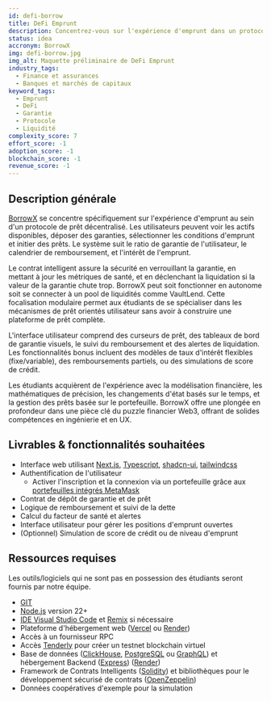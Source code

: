 ```yaml
---
id: defi-borrow
title: DeFi Emprunt
description: Concentrez-vous sur l'expérience d'emprunt dans un protocole DeFi. Les utilisateurs demandent des prêts, soumettent des garanties et surveillent l'état du remboursement. Les garanties sont verrouillées dans des contrats intelligents, et les conditions de prêt (APR, expiration) sont appliquées automatiquement. Associez-vous à des pools de prêts testnet existants ou simulez localement.
status: idea
accronym: BorrowX
img: defi-borrow.jpg
img_alt: Maquette préliminaire de DeFi Emprunt
industry_tags:
  - Finance et assurances
  - Banques et marchés de capitaux
keyword_tags:
  - Emprunt
  - DeFi
  - Garantie
  - Protocole
  - Liquidité
complexity_score: 7
effort_score: -1
adoption_score: -1
blockchain_score: -1
revenue_score: -1
---
```


## Description générale

[BorrowX](https://borrowx.monark.io) se concentre spécifiquement sur l'expérience d'emprunt au sein d'un protocole de prêt décentralisé. Les utilisateurs peuvent voir les actifs disponibles, déposer des garanties, sélectionner les conditions d'emprunt et initier des prêts. Le système suit le ratio de garantie de l'utilisateur, le calendrier de remboursement, et l'intérêt de l'emprunt.

Le contrat intelligent assure la sécurité en verrouillant la garantie, en mettant à jour les métriques de santé, et en déclenchant la liquidation si la valeur de la garantie chute trop. BorrowX peut soit fonctionner en autonome soit se connecter à un pool de liquidités comme VaultLend. Cette focalisation modulaire permet aux étudiants de se spécialiser dans les mécanismes de prêt orientés utilisateur sans avoir à construire une plateforme de prêt complète.

L'interface utilisateur comprend des curseurs de prêt, des tableaux de bord de garantie visuels, le suivi du remboursement et des alertes de liquidation. Les fonctionnalités bonus incluent des modèles de taux d'intérêt flexibles (fixe/variable), des remboursements partiels, ou des simulations de score de crédit.

Les étudiants acquièrent de l'expérience avec la modélisation financière, les mathématiques de précision, les changements d'état basés sur le temps, et la gestion des prêts basée sur le portefeuille. BorrowX offre une plongée en profondeur dans une pièce clé du puzzle financier Web3, offrant de solides compétences en ingénierie et en UX.

## Livrables & fonctionnalités souhaitées

- Interface web utilisant [Next.js](https://nextjs.org/), [Typescript](https://www.typescriptlang.org/), [shadcn-ui](https://ui.shadcn.com/), [tailwindcss](https://tailwindcss.com/)
- Authentification de l'utilisateur
  - Activer l'inscription et la connexion via un portefeuille grâce aux [portefeuilles intégrés MetaMask](https://metamask.io/developer/embedded-wallets)
- Contrat de dépôt de garantie et de prêt
- Logique de remboursement et suivi de la dette
- Calcul du facteur de santé et alertes
- Interface utilisateur pour gérer les positions d'emprunt ouvertes
- (Optionnel) Simulation de score de crédit ou de niveau d'emprunt

## Ressources requises

Les outils/logiciels qui ne sont pas en possession des étudiants seront fournis par notre équipe.

- [GIT](https://git-scm.com/)
- [Node.js](https://nodejs.org/) version 22+
- [IDE Visual Studio Code](https://code.visualstudio.com/) et [Remix](https://remix-project.org/) si nécessaire
- Plateforme d'hébergement web ([Vercel](https://vercel.com/) ou [Render](https://render.com/))
- Accès à un fournisseur RPC
- Accès [Tenderly](https://tenderly.co/) pour créer un testnet blockchain virtuel
- Base de données ([ClickHouse](https://clickhouse.com/), [PostgreSQL](https://www.postgresql.org/) ou [GraphQL](https://graphql.org/)) et hébergement Backend ([Express](https://expressjs.com/)) ([Render](https://render.com/))
- Framework de Contrats Intelligents ([Solidity](https://soliditylang.org/)) et bibliothèques pour le développement sécurisé de contrats ([OpenZeppelin](https://www.openzeppelin.com/))
- Données coopératives d'exemple pour la simulation